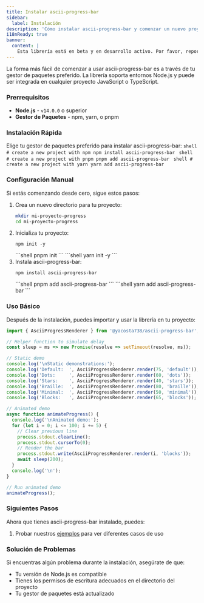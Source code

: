 ```yaml
---
title: Instalar ascii-progress-bar
sidebar:
  label: Instalación
description: 'Cómo instalar ascii-progress-bar y comenzar un nuevo proyecto.'
i18nReady: true
banner:
  content: |
    Esta librería está en beta y en desarrollo activo. Por favor, reporta cualquier problema o sugerencia en <a href="https://github.com/yacosta738/ascii-progress-bar/issues" target="_blank">GitHub</a>.
---
```


La forma más fácil de comenzar a usar ascii-progress-bar es a través de tu gestor de paquetes preferido. La librería soporta entornos Node.js y puede ser integrada en cualquier proyecto JavaScript o TypeScript.

### Prerrequisitos

- **Node.js** - `v14.0.0` o superior
- **Gestor de Paquetes** - npm, yarn, o pnpm

### Instalación Rápida

Elige tu gestor de paquetes preferido para instalar ascii-progress-bar:
 <PackageManagerTabs>
      <Fragment slot="npm">
      ```shell
      # create a new project with npm
      npm install ascii-progress-bar
      ```
      </Fragment>
      <Fragment slot="pnpm">
      ```shell
      # create a new project with pnpm
      pnpm add ascii-progress-bar
      ```
      </Fragment>
      <Fragment slot="yarn">
      ```shell
      # create a new project with yarn
      yarn add ascii-progress-bar
      ```
      </Fragment>
    </PackageManagerTabs>

### Configuración Manual

Si estás comenzando desde cero, sigue estos pasos:
<Steps>
1. Crea un nuevo directorio para tu proyecto:
    ```bash
    mkdir mi-proyecto-progress
    cd mi-proyecto-progress
    ```
2. Inicializa tu proyecto:
    <PackageManagerTabs>
      <Fragment slot="npm">
      ```shell
      npm init -y
      ```
      </Fragment>
      <Fragment slot="pnpm">
      ```shell
      pnpm init
      ```
      </Fragment>
      <Fragment slot="yarn">
      ```shell
      yarn init -y
      ```
      </Fragment>
    </PackageManagerTabs>
3. Instala ascii-progress-bar:
    <PackageManagerTabs>
      <Fragment slot="npm">
      ```shell
      npm install ascii-progress-bar
      ```
      </Fragment>
      <Fragment slot="pnpm">
      ```shell
      pnpm add ascii-progress-bar
      ```
      </Fragment>
      <Fragment slot="yarn">
      ```shell
      yarn add ascii-progress-bar
      ```
      </Fragment>
    </PackageManagerTabs>
</Steps>

### Uso Básico

Después de la instalación, puedes importar y usar la librería en tu proyecto:

```javascript
import { AsciiProgressRenderer } from '@yacosta738/ascii-progress-bar';

// Helper function to simulate delay
const sleep = ms => new Promise(resolve => setTimeout(resolve, ms));

// Static demo
console.log('\nStatic demonstrations:');
console.log('Default:  ', AsciiProgressRenderer.render(75, 'default'));
console.log('Dots:     ', AsciiProgressRenderer.render(60, 'dots'));
console.log('Stars:    ', AsciiProgressRenderer.render(40, 'stars'));
console.log('Braille:  ', AsciiProgressRenderer.render(80, 'braille'));
console.log('Minimal:  ', AsciiProgressRenderer.render(50, 'minimal'));
console.log('Blocks:   ', AsciiProgressRenderer.render(65, 'blocks'));

// Animated demo
async function animateProgress() {
  console.log('\nAnimated demo:');
  for (let i = 0; i <= 100; i += 5) {
    // Clear previous line
    process.stdout.clearLine();
    process.stdout.cursorTo(0);
    // Render the bar
    process.stdout.write(AsciiProgressRenderer.render(i, 'blocks'));
    await sleep(200);
  }
  console.log('\n');
}

// Run animated demo
animateProgress();
```

### Siguientes Pasos

Ahora que tienes ascii-progress-bar instalado, puedes:

1. Probar nuestros [ejemplos](/ascii-progress-bar/es/examples/all) para ver diferentes casos de uso

### Solución de Problemas

Si encuentras algún problema durante la instalación, asegúrate de que:

- Tu versión de Node.js es compatible
- Tienes los permisos de escritura adecuados en el directorio del proyecto
- Tu gestor de paquetes está actualizado